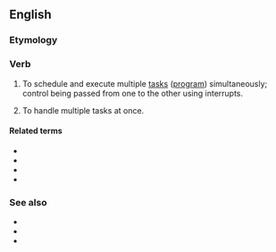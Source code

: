 ==English==

===Etymology===
{{prefix|multi|task|lang=en}}

===Verb===
{{en-verb|multitasks|multitasking|multitasked}}

# {{lb|en|computing}} To schedule and execute multiple [[task]]s ([[program]]) simultaneously; control being passed from one to the other using interrupts.
# {{lb|en|figuratively|of a person}} To handle multiple tasks at once.

====Related terms====
* {{l|en|multitasker}}
* {{l|en|multitasking}}
* {{l|en|monotask}}
* {{l|en|multishirk}}

===See also===
* {{pedialite}}
* {{pedialite|Human multitasking}}
* {{pedialite|Computer multitasking}}